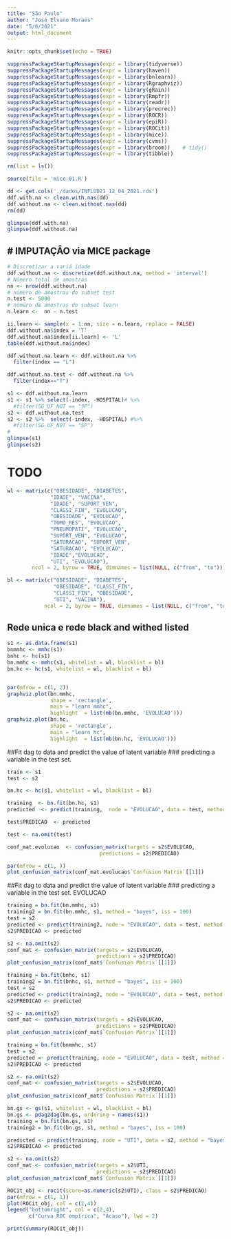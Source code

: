```yaml
---
title: "São Paulo"
author: "José Elvano Moraes"
date: "5/6/2021"
output: html_document
---
```


```r
knitr::opts_chunk$set(echo = TRUE)
```



```r
suppressPackageStartupMessages(expr = library(tidyverse))
suppressPackageStartupMessages(expr = library(haven))
suppressPackageStartupMessages(expr = library(bnlearn))
suppressPackageStartupMessages(expr = library(Rgraphviz))
suppressPackageStartupMessages(expr = library(gRain))
suppressPackageStartupMessages(expr = library(Rmpfr))
suppressPackageStartupMessages(expr = library(readr))
suppressPackageStartupMessages(expr = library(precrec))
suppressPackageStartupMessages(expr = library(ROCR))
suppressPackageStartupMessages(expr = library(epiR))
suppressPackageStartupMessages(expr = library(ROCit))
suppressPackageStartupMessages(expr = library(mice))
suppressPackageStartupMessages(expr = library(cvms))
suppressPackageStartupMessages(expr = library(broom))    # tidy()
suppressPackageStartupMessages(expr = library(tibble)) 
```

```r
rm(list = ls())
```

```r
source(file = 'mice-01.R')
```


```r
dd <- get.cols('./dados/INFLUD21_12_04_2021.rds')
ddf.with.na <- clean.with.nas(dd)
ddf.without.na <- clean.without.nas(dd)
rm(dd)

glimpse(ddf.with.na)
glimpse(ddf.without.na)
```


# IMPUTAÇÂO via MICE package
---------

```r
# Discretizar a variá idade
ddf.without.na <- discretize(ddf.without.na, method = 'interval')
# Número total de amostras
nn <- nrow(ddf.without.na)
# número de amostras do subset test
n.test <- 5000
# número de amostras do subset learn
n.learn <-  nn - n.test

ii.learn <- sample(x = 1:nn, size = n.learn, replace = FALSE)
ddf.without.na$index = 'T'
ddf.without.na$index[ii.learn] <- 'L'
table(ddf.without.na$index)

ddf.without.na.learn <- ddf.without.na %>% 
  filter(index == "L") 

ddf.without.na.test <- ddf.without.na %>%
  filter(index=="T")
```

```r

s1 <- ddf.without.na.learn
s1 <- s1 %>% select(-index, -HOSPITAL)# %>%
  #filter(SG_UF_NOT == "SP")
s2 <- ddf.without.na.test
s2 <- s2 %>%  select(-index, -HOSPITAL) #%>%
  #filter(SG_UF_NOT == "SP")
#
glimpse(s1)
glimpse(s2)
```
# TODO
```r
wl <- matrix(c("OBESIDADE", "DIABETES",
              "IDADE", "VACINA",
              "IDADE", "SUPORT_VEN",
              "CLASSI_FIN", "EVOLUCAO",
              "OBESIDADE", "EVOLUCAO",
              "TOMO_RES", "EVOLUCAO",
              "PNEUMOPATI", "EVOLUCAO",
              "SUPORT_VEN", "EVOLUCAO",
              "SATURACAO", "SUPORT_VEN",
              "SATURACAO", "EVOLUCAO",
              "IDADE","EVOLUCAO",
              "UTI", "EVOLUCAO"),
        ncol = 2, byrow = TRUE, dimnames = list(NULL, c("from", "to")))

bl <- matrix(c("OBESIDADE", "DIABETES",
               "OBESIDADE", "CLASSI_FIN",
               "CLASSI_FIN", "OBESIDADE",
               "UTI", "VACINA"),
            ncol = 2, byrow = TRUE, dimnames = list(NULL, c("from", "to")))

```

## Rede unica e rede black and withed listed
```r
s1 <- as.data.frame(s1)
bnmmhc <- mmhc(s1)
bnhc <- hc(s1)
bn.mmhc <- mmhc(s1, whitelist = wl, blacklist = bl)
bn.hc <- hc(s1, whitelist = wl, blacklist = bl)


par(mfrow = c(1, 2))
graphviz.plot(bn.mmhc, 
              shape = 'rectangle', 
              main = "learn mmhc",
              highlight  = list(mb(bn.mmhc, 'EVOLUCAO')))
graphviz.plot(bn.hc, 
              shape = 'rectangle', 
              main = "learn hc",
              highlight  = list(mb(bn.hc, 'EVOLUCAO')))
```



##Fit dag to data and predict the value of latent variable
### predicting a variable in the test set.
```r
train <- s1
test <- s2

bn.hc <- hc(s1, whitelist = wl, blacklist = bl)

training  <- bn.fit(bn.hc, s1)
predicted  <- predict(training,  node = "EVOLUCAO", data = test, method = "bayes-lw")

test$PREDICAO  <- predicted

test <- na.omit(test)

conf_mat.evolucao  <- confusion_matrix(targets = s2$EVOLUCAO,
                              predictions = s2$PREDICAO)

par(mfrow = c(1, ))
plot_confusion_matrix(conf_mat.evolucao$`Confusion Matrix`[[1]])
```


##Fit dag to data and predict the value of latent variable
### predicting a variable in the test set. EVOLUCAO
```r
training = bn.fit(bn.mmhc, s1)
training2 = bn.fit(bn.mmhc, s1, method = "bayes", iss = 100)
test = s2
predicted <- predict(training2, node = "EVOLUCAO", data = test, method = "bayes-lw")
s2$PREDICAO <- predicted

s2 <- na.omit(s2)
conf_mat <- confusion_matrix(targets = s2$EVOLUCAO,
                             predictions = s2$PREDICAO)
plot_confusion_matrix(conf_mat$`Confusion Matrix`[[1]])
```

```r
training = bn.fit(bnhc, s1)
training2 = bn.fit(bnhc, s1, method = "bayes", iss = 100)
test = s2
predicted <- predict(training2, node = "EVOLUCAO", data = test, method = "bayes-lw")
s2$PREDICAO <- predicted

s2 <- na.omit(s2)
conf_mat <- confusion_matrix(targets = s2$EVOLUCAO,
                             predictions = s2$PREDICAO)
plot_confusion_matrix(conf_mat$`Confusion Matrix`[[1]])
```
```r
training = bn.fit(bnmmhc, s1)
test = s2
predicted <- predict(training, node = "EVOLUCAO", data = test, method = "bayes-lw")
s2$PREDICAO <- predicted

s2 <- na.omit(s2)
conf_mat <- confusion_matrix(targets = s2$EVOLUCAO,
                             predictions = s2$PREDICAO)
plot_confusion_matrix(conf_mat$`Confusion Matrix`[[1]])
```

```r
bn.gs <- gs(s1, whitelist = wl, blacklist = bl)
bn.gs <- pdag2dag(bn.gs, ordering = names(s1))
training = bn.fit(bn.gs, s1)
training2 = bn.fit(bn.gs, s1, method = "bayes", iss = 100)

predicted <- predict(training, node = "UTI", data = s2, method = "bayes-lw")
s2$PREDICAO <- predicted

s2 <- na.omit(s2)
conf_mat <- confusion_matrix(targets = s2$UTI,
                             predictions = s2$PREDICAO)
plot_confusion_matrix(conf_mat$`Confusion Matrix`[[1]])
```

```r
ROCit_obj <- rocit(score=as.numeric(s2$UTI), class = s2$PREDICAO)
par(mfrow = c(1, 1))
plot(ROCit_obj, col = c(2,4))
legend("bottomright", col = c(2,4),
       c("Curva ROC empírica", "Acaso"), lwd = 2)

print(summary(ROCit_obj))
```

